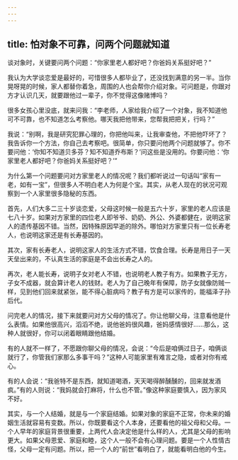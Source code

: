 ```yaml
---
---
---
```

title: 怕对象不可靠，问两个问题就知道
---




谈对象时，关键要问两个问题：“你家里老人都好吧？你爸妈关系挺好吧？”

我认为大学谈恋爱是最好的，可惜很多人都毕业了，还没找到满意的另一半。当你晃呀晃的时候，家人都替你着急，周围的人也会帮你介绍对象。可问题是，你跟对方才认识几天，就要跟他过一辈子，你不觉得这像赌博吗？

很多女孩心里没底，就来问我：“李老师，人家给我介绍了一个对象，我不知道他可不可靠，也不知道怎么考察他。哪天我把他带来，您帮我把把关，行吗？”

我说：“别啊，我是研究犯罪心理的，你把他叫来，让我审查他，不把他吓坏了？我告诉你一个方法，你自己去考察吧。很简单，你只要问他两个问题就够了。你不要问他：‘你知不知道贝多芬？知不知道乔布斯？’问这些是没用的。你要问他：‘你家里老人都好吧？你爸妈关系挺好吧？’”

为什么第一个问题要问对方家里老人的情况呢？我们都听说过一句话叫“家有一老，如有一宝”，但很多人不明白老人为何是个宝。其实，从老人现在的状况可观察到一个人家里很多隐秘的东西。

首先，人们大多二三十岁谈恋爱，父母这时候一般是五六十岁，家里的老人应该是七八十岁。如果对方家里的四位老人即爷爷、奶奶、外公、外婆都健在，说明这家人的遗传基因不错。当然，因特殊原因早逝的除外。哪怕对方家里只有一位长寿老人，也说明这家还是有长寿基因的。

其次，家有长寿老人，说明这家人的生活方式不错，饮食合理。长寿是用日子一天天垒出来的，不认真生活的家庭是不会出长寿之人的。

再次，老人能长寿，说明子女对老人不错，也说明老人教子有方。如果教子无方，子女不成器，就会算计老人的钱财。老人为了自己晚年有保障，防子女就像防贼一样，见到他们回来就紧张，能不得心脏病吗？教子有方是可以家传的，能福泽子孙后代。

问完老人的情况，接下来就要问对方父母的情况了。你让他聊父母，注意看他是什么表情。如果他很高兴，滔滔不绝，说他爸妈很风趣，爸妈感情很好……那么，这种人就很好，你可以闭着眼睛跟他结婚。

有的人就不一样了，不愿跟你聊父母的情况，会说：“今后是咱俩过日子，咱俩谈就行了，你管我们家那么多事干吗？”这种人可能家里有难言之隐，或者对你有戒心。

有的人会说：“我爸特不是东西，就知道喝酒，天天喝得醉醺醺的，回来就发酒疯。”有的人则说：“我妈就会打麻将，什么也不管。”像这种家庭要慎入，因为家风不好。

其实，与一个人结婚，就是与一个家庭结婚。如果对象的家庭不正常，你未来的婚姻生活就容易有变数。所以，你既要看这个人本身，还要看他的祖父母和父母。一个人早年的家庭背景很重要，上两代人会决定他是什么样的人，尤其是父母的影响更大。如果父母恩爱、家庭和睦，这个人一般不会有心理问题。要是一个人性情古怪，父母一定有问题。所以，把一个人的“前世”看明白了，就能看明白他的今生。